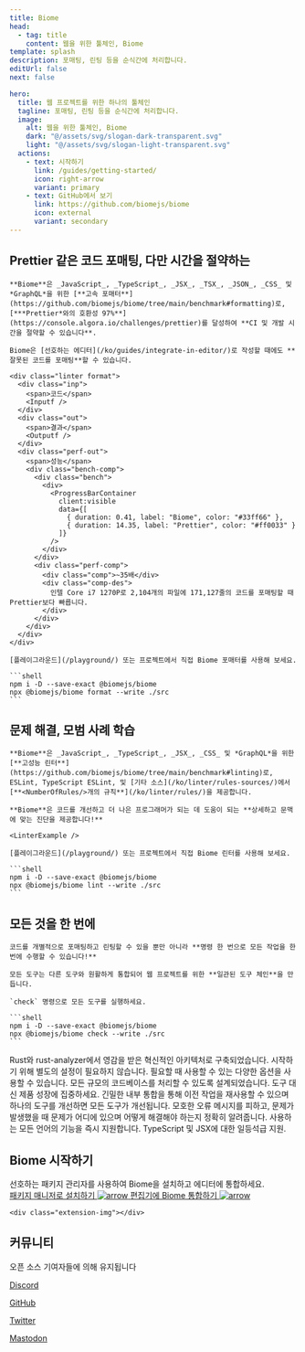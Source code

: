 ```yaml
---
title: Biome
head:
  - tag: title
    content: 웹을 위한 툴체인, Biome
template: splash
description: 포매팅, 린팅 등을 순식간에 처리합니다.
editUrl: false
next: false

hero:
  title: 웹 프로젝트를 위한 하나의 툴체인
  tagline: 포매팅, 린팅 등을 순식간에 처리합니다.
  image:
    alt: 웹을 위한 툴체인, Biome
    dark: "@/assets/svg/slogan-dark-transparent.svg"
    light: "@/assets/svg/slogan-light-transparent.svg"
  actions:
    - text: 시작하기
      link: /guides/getting-started/
      icon: right-arrow
      variant: primary
    - text: GitHub에서 보기
      link: https://github.com/biomejs/biome
      icon: external
      variant: secondary
---
```



<div class="gradient"></div>
<div class="grid"></div>


<div class="hero-code">
    <h2 class="head">Prettier 같은 코드 포매팅, 다만 시간을 절약하는</h2>

    **Biome**은 _JavaScript_, _TypeScript_, _JSX_, _TSX_, _JSON_, _CSS_ 및 *GraphQL*을 위한 [**고속 포매터**](https://github.com/biomejs/biome/tree/main/benchmark#formatting)로, [***Prettier*와의 호환성 97%**](https://console.algora.io/challenges/prettier)를 달성하여 **CI 및 개발 시간을 절약할 수 있습니다**.

    Biome은 [선호하는 에디터](/ko/guides/integrate-in-editor/)로 작성할 때에도 **잘못된 코드를 포매팅**할 수 있습니다.

    <div class="linter format">
      <div class="inp">
        <span>코드</span>
        <Inputf />
      </div>
      <div class="out">
        <span>결과</span>
        <Outputf />
      </div>
      <div class="perf-out">
        <span>성능</span>
        <div class="bench-comp">
          <div class="bench">
            <div>
              <ProgressBarContainer
                client:visible
                data={[
                  { duration: 0.41, label: "Biome", color: "#33ff66" },
                  { duration: 14.35, label: "Prettier", color: "#ff0033" }
                ]}
              />
            </div>
          </div>
          <div class="perf-comp">
            <div class="comp">~35배</div>
            <div class="comp-des">
              인텔 Core i7 1270P로 2,104개의 파일에 171,127줄의 코드를 포매팅할 때 Prettier보다 빠릅니다.
            </div>
          </div>
        </div>
      </div>
    </div>

    [플레이그라운드](/playground/) 또는 프로젝트에서 직접 Biome 포매터를 사용해 보세요.

    ```shell
    npm i -D --save-exact @biomejs/biome
    npx @biomejs/biome format --write ./src
    ```
</div>


<div class="hero-code">
    <h2 class="head">문제 해결, 모범 사례 학습</h2>

    **Biome**은 _JavaScript_, _TypeScript_, _JSX_, _CSS_ 및 *GraphQL*을 위한 [**고성능 린터**](https://github.com/biomejs/biome/tree/main/benchmark#linting)로, ESLint, TypeScript ESLint, 및 [기타 소스](/ko/linter/rules-sources/)에서 [**<NumberOfRules/>개의 규칙**](/ko/linter/rules/)을 제공합니다.

    **Biome**은 코드를 개선하고 더 나은 프로그래머가 되는 데 도움이 되는 **상세하고 문맥에 맞는 진단을 제공합니다!**

    <LinterExample />

    [플레이그라운드](/playground/) 또는 프로젝트에서 직접 Biome 린터를 사용해 보세요.

    ```shell
    npm i -D --save-exact @biomejs/biome
    npx @biomejs/biome lint --write ./src
    ```

</div>


<div class="hero-code">
    <h2 class="head">모든 것을 한 번에</h2>

    코드를 개별적으로 포매팅하고 린팅할 수 있을 뿐만 아니라 **명령 한 번으로 모든 작업을 한 번에 수행할 수 있습니다!**

    모든 도구는 다른 도구와 원활하게 통합되어 웹 프로젝트를 위한 **일관된 도구 체인**을 만듭니다.

    `check` 명령으로 모든 도구를 실행하세요.

    ```shell
    npm i -D --save-exact @biomejs/biome
    npx @biomejs/biome check --write ./src
    ```

</div>



<div class="card-cnt">

<CardGrid>
    <Card title="빠른 속도" icon="rocket">
      Rust와 rust-analyzer에서 영감을 받은 혁신적인 아키텍처로 구축되었습니다.
    </Card>
    <Card title="간단함" icon="pencil">
      시작하기 위해 별도의 설정이 필요하지 않습니다. 필요할 때 사용할 수 있는 다양한 옵션을 사용할 수 있습니다.
    </Card>
    <Card title="확장성" icon="random">
      모든 규모의 코드베이스를 처리할 수 있도록 설계되었습니다. 도구 대신 제품 성장에 집중하세요.
    </Card>
    <Card title="최적화" icon="setting">
      긴밀한 내부 통합을 통해 이전 작업을 재사용할 수 있으며 하나의 도구를 개선하면 모든 도구가 개선됩니다.
    </Card>
    <Card title="명확한 정보 제공" icon="information">
      모호한 오류 메시지를 피하고, 문제가 발생했을 때 문제가 어디에 있으며 어떻게 해결해야 하는지 정확히 알려줍니다.
    </Card>
    <Card title="배터리 포함" icon="add-document">
      사용하는 모든 언어의 기능을 즉시 지원합니다. TypeScript 및 JSX에 대한 일등석급 지원.
    </Card>
  </CardGrid>
</div>
<div class="installation-body">
  <div class="installation">
    <div class="installation-left">
      <h2 class="head">Biome 시작하기</h2>
      <div class="installation-description">
        선호하는 패키지 관리자를 사용하여 Biome을 설치하고 에디터에 통합하세요.
      </div>
      <a class="installation-biome" href="/guides/getting-started/#installation">
        패키지 매니저로 설치하기
        <Image src={arrow} alt="arrow" />
      </a>
      <a
        href="/guides/integrate-in-editor/"
        class="installation-extension"
      >
        편집기에 Biome 통합하기
        <Image src={arrow} alt="arrow" />
      </a>
    </div>

    <div class="extension-img"></div>

  </div>
</div>

<div class="community">
  <div class="community-grid"></div>
  <h2 class="head">커뮤니티</h2>
  <div class="community-connect">
    <div class="community-description">
      오픈 소스 기여자들에 의해 유지됩니다
    </div>
    <div class="community-links">
      <a href="https://biomejs.dev/chat" class="discord">
        <Icon name="discord" />
        <p>Discord</p>
      </a>
      <a href="https://github.com/biomejs/biome" class="github">
        <Icon name="github" />
        <p>GitHub</p>
      </a>
      <a href="https://twitter.com/biomejs" class="x">
        <Icon name="x.com" />
        <p>Twitter</p>
      </a>
      <a href="https://fosstodon.org/@biomejs" class="mastodon">
        <Icon name="mastodon" />
        <p>Mastodon</p>
      </a>
    </div>
  </div>
  <div class="connect">
    <Community />
  </div>
</div>

<Sponsors title="스폰서" />

<Netlify />
